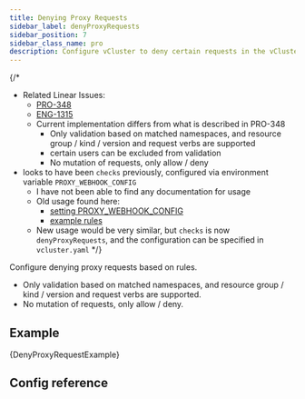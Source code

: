 ```yaml
---
title: Denying Proxy Requests
sidebar_label: denyProxyRequests
sidebar_position: 7
sidebar_class_name: pro
description: Configure vCluster to deny certain requests in the vCluster proxy. PRO feature.
---
```


{/*
- Related Linear Issues:
  - [PRO-348](https://linear.app/loft/issue/PRO-348/vcluster-built-in-or-external-admission-control)
  - [ENG-1315](https://linear.app/loft/issue/ENG-1315/vcluster-pro-admission-control-in-syncer-api-proxy-server)
  - Current implementation differs from what is described in PRO-348
    - Only validation based on matched namespaces, and resource group / kind / version and request verbs are supported
    - certain users can be excluded from validation
    - No mutation of requests, only allow / deny
- looks to have been `checks` previously, configured via environment variable `PROXY_WEBHOOK_CONFIG`
  - I have not been able to find any documentation for usage
  - Old usage found here:
    - [setting PROXY_WEBHOOK_CONFIG](https://github.com/loft-sh/vcluster-pro/blob/65ed57fccbf0851f2e4116cbdaf4c0503eb65db7/devspace_start.sh#L39)
    - [example rules](https://github.com/loft-sh/vcluster-pro/blob/65ed57fccbf0851f2e4116cbdaf4c0503eb65db7/hack/proxy-webhook-config.yaml)
  - New usage would be very similar, but `checks` is now `denyProxyRequests`, and the configuration can be specified in `vcluster.yaml`
*/}

<ProAdmonition/>

Configure denying proxy requests based on rules.

- Only validation based on matched namespaces, and resource group / kind / version and request verbs are supported.
- No mutation of requests, only allow / deny.

## Example
 
<CodeBlock language="yaml">{DenyProxyRequestExample}</CodeBlock>
 
## Config reference

<DenyProxyRequests/>